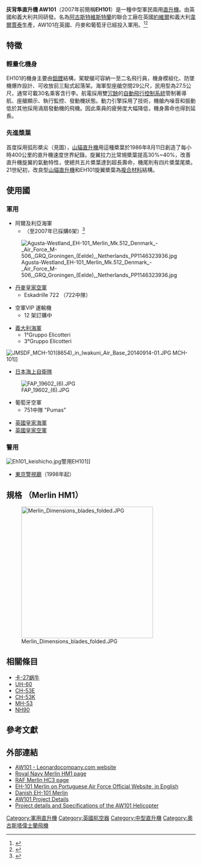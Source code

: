 {{NoteTA
|1=zh-tw:奧古斯塔; zh-hk:阿古斯特; zh-cn:阿古斯塔;
|2=zh-tw:偉士蘭; zh-cn:韦斯特兰; zh-hk:維斯特蘭;
}}
{{Infobox Aircraft
 |name= EH101 灰背隼直升機
 |image= Image:Westland.eh101.merlin.fairford.arp.jpg
 |caption=  英國皇家海軍用機 HM1
 |type= 多用途直升機
 |manufacturer= [[奧古斯塔偉士蘭|奧古斯塔偉士蘭]] 
 |designer=奧古斯塔偉士蘭
 |first flight=1987/10/9 
 |introduced=1990
 |retired=
 |status= 現役
 |primary user= [[英國皇家海軍|英國皇家海軍]]
 |more users=[[意大利海軍|意大利海軍]]<br>
[[印度空軍|印度空軍]]<br>
[[英國皇家空軍|英國皇家空軍]]<br>
葡萄牙空軍<br>
[[日本|日本]][[海上自衛隊|海上自衛隊]]<br>
[[日本|日本]][[東京警視廳|東京警視廳]]<br>
 |produced= 
 |number built= 
 |unit cost=2100萬美金
 |developed from = 
 |variants with their own articles={{le|CH-149 Cormorant|AgustaWestland CH-149 Cormorant}}<br>{{le|VH-71 Kestrel|Lockheed Martin VH-71 Kestrel}}
}}

'''灰背隼直升機 AW101'''（2007年前簡稱'''EH101'''）是一種中型軍民兩用[[直升機|直升機]]。由英國{{le|維斯特蘭直升機公司|Westland Helicopters}}和義大利{{le|奧古斯塔公司|Agusta}}共同研發。名為[[阿古斯特維斯特蘭|阿古斯特維斯特蘭]]的聯合工廠在英國[[約維爾|約維爾]]和義大利[[韋爾賈泰|韋爾賈泰]]生產，AW101在英國、丹麥和葡萄牙已經投入軍用。<ref>{{cite web |url = http://www.emfa.pt/www/aeronavesdetalhe.php?lang=ing&cod=eh101 |title = EH-101 Merlin factsheet |publisher = Portuguese Air Force |archive-url = https://web.archive.org/web/20090620003601/http://www.emfa.pt/www/aeronavesdetalhe.php?lang=ing&cod=eh101 |archive-date = 2009-06-20 |dead-url = yes |access-date = 2010-04-21 }}</ref><ref>{{cite web |url=http://forsvaret.dk/FTK/Factsheets/ |title=Danish Airforce factsheet |publisher=Danish Airforce |deadurl=yes |archiveurl=https://web.archive.org/web/20080618040906/http://forsvaret.dk/FTK/Factsheets/ |archivedate=2008-06-18 |access-date=2010-04-21 }}</ref>

==特徵==
===輕量化機身===
EH101的機身主要由[[铝锂合金|鋁鋰]]結構，駕駛艙可容納一至二名飛行員，機身模組化、防墜機爆炸設計、可收放前三點式起落架。海軍型座艙空間29公尺，民用型為27.5公尺，通常可載30名乘客含行李。航電採用雙[[冗餘|冗餘]]的[[線傳飛控系統|自動飛行控制系統]]管制著導航、座艙顯示、執行監控、發動機狀態。動力引擎採用了{{le|主動式振動抑制|Active vibration control}}技術，機艙內噪音和振動低於其他採用渦扇發動機的飛機。因此乘員的疲勞度大幅降低，機身壽命也得到延長。
===先進槳葉===
首度採用{{le|英國實驗旋翼計畫旋翼|BERP rotor|英國實驗旋翼計畫}}弧形槳尖（見圖），[[山貓直升機|山貓直升機]]用這種槳葉於1986年8月11日創造了每小時400公里的直升機速度世界紀錄。旋翼拉力比常規槳葉提高30%~40%，改善直升機旋翼的氣動特性，使總共五片槳葉達到超長壽命，機尾則有四片槳葉尾槳。21世紀初，改良型[[韦斯特兰山猫直升机|山貓直升機]]和EH101旋翼槳葉為[[複合材料|複合材料]]結構。

==使用國==

===軍用===
;{{ALG}}
*阿爾及利亞海軍
**（至2007年已採購6架）<ref name =Algeria>{{cite web |url= http://www.avionews.com/index.php?corpo=see_news_home.php&news_id=1082317&pagina_chiamante=index.php |title= AgustaWestland, 400 million Euro contract in Algeria |publisher= Avionews |date= 20 November 2007 |access-date= 2012-12-16 |archive-url= https://web.archive.org/web/20110707194255/http://www.avionews.com/index.php?corpo=see_news_home.php&news_id=1082317&pagina_chiamante=index.php |archive-date= 2011-07-07 |dead-url= no }}</ref>
;{{DNK}}
[[Image:Agusta-Westland_EH-101_Merlin_Mk.512_Denmark_-_Air_Force_M-506,_GRQ_Groningen_(Eelde),_Netherlands_PP1146323936.jpg|right]]
*[[丹麥皇家空軍|丹麥皇家空軍]]
**Eskadrille 722 （722中隊）
;{{IND}}
* 空軍VIP 運輸機
**12 架訂購中
;{{ITA}}
*[[義大利海軍|義大利海軍]]
**1°Gruppo Elicotteri
**3°Gruppo Elicotteri
;{{JPN}}
[[File:JMSDF_MCH-101(8654)_in_Iwakuni_Air_Base_20140914-01.JPG|right]] MCH-101]]
*[[日本海上自衛隊|日本海上自衛隊]]
;{{POR}}
[[Image:FAP_19602_(6).JPG|thumb]]
*葡萄牙空軍
**751中隊 "Pumas"
;{{UK}}
*[[英國皇家海軍|英國皇家海軍]]{{Link-en|英國艦隊航空兵|Fleet Air Arm|艦隊航空兵}}
*[[英國皇家空軍|英國皇家空軍]]

===警用===
;{{JPN}}
[[Image:Eh101_keishicho.jpg|thumb]]警用EH101]]
*[[東京|東京]][[警視廳|警視廳]]（1998年起）

==規格 （Merlin HM1）==
[[Image:Merlin_Dimensions_blades_folded.JPG|350px]]

{{aircraft specifications
<!-- if you do not understand how to use this template, please ask at [[Wikipedia_talk:WikiProject_Aircraft|Wikipedia talk:WikiProject Aircraft]] -->

<!-- please answer the following questions -->
|plane or copter?=copter
|jet or prop?=prop


|crew=4
|capacity=<br/>
** 24 名座位兵員或
** 45 名站立兵員或
** 16 擔架
|length main=22.81 m
|length alt=74 ft 10 in
|span main=18.59 m
|span alt=61 ft 0 in
|height main=6.65 m
|height alt=21 ft 10 in
|area main=271 m²
|area alt=2,992 ft²
|empty weight main=10,500 kg
|empty weight alt=23,150 lb
|useful load main= 5,443 kg
|useful load alt= 12,000 lb
|max takeoff weight main=15,600 kg
|max takeoff weight alt=32,188 lb
|engine （prop）=勞斯萊斯Turbomeca RTM322-01 
|type of prop=渦輪發動機
|number of props=3
|power main=1,725 kW
|power alt=2,312 shp
|never exceed speed main= 309 km/h
|never exceed speed alt= 167 knots, 192 mph
|range main=1,389 km
|range alt=750 nm, 863 mi
|ceiling main= 4,575 m
|ceiling alt= 15,000ft
|climb rate main= 10.2 m/s
|climb rate alt= 2,000 ft/min
|loading main= 53.8 kg/m²
|loading alt= 11.01 lb/ft²
|power/mass main= 284.9 W/kg
|power/mass alt= 0.174 shp/lb
|guns= 5× 通用機槍 
|bombs= 960 kg （2,116 lb）以下[[反艦飛彈|反艦飛彈]] （最大2枚）, 導向魚雷（最大4枚）, 深水炸彈和火箭彈
|avionics=
* 史密斯工業OMI 20 SEP 數位自動飛行系統
* 導航系統：
** BAE系統公司LINS 300 [[ring_laser_gyro|ring laser gyro]], Litton公司義大利製LISA-4000 strapdown AHRS （海軍版）
** 空中戰術導航儀（TACAN）, VHF 全向雷達（VOR）, 降落輔助儀（ILS）
* [[雷達|雷達]]：
** Selex Galileo Blue Kestrel 5000 海上搜索監視雷達（[[反潛作戰|反潛]]版本）
** Eliradar MM/APS-784 海面掃描雷達（義大利）
** Eliradar HEW-784 海空掃描雷達（限於AEW版本）
** Officine Galileo MM/APS-705B 天氣雷達（義大利）
** Telephonics RDR-1600 天氣閃避雷達（丹麥）
** Galileo APS-717 搜索監視雷達（葡萄牙）
}}

== 相關條目 ==
* [[卡-27|卡-27蜗牛]]
* [[UH-60黑鷹直升機|UH-60]]
* [[CH-53E直升機|CH-53E]]
* [[CH-53K直升機|CH-53K]]
* [[MH-53直升機|MH-53]]
* [[NH90|NH90]]

== 參考文獻 ==
{{reflist|2}}

==外部連結==
{{Commons|AgustaWestland AW101}}
* [http://www.leonardocompany.com/en/-/aw101 AW101 - Leonardocompany.com website] {{Wayback|url=http://www.leonardocompany.com/en/-/aw101 |date=20180103072758 }}
* [https://web.archive.org/web/20081024095857/http://www.royal-navy.mod.uk/server/show/nav.2370 Royal Navy Merlin HM1 page]
* [http://www.raf.mod.uk/equipment/merlin.cfm RAF Merlin HC3 page]{{Wayback|url=http://www.raf.mod.uk/equipment/merlin.cfm |date=20070223100716 }}
* [https://web.archive.org/web/20090620003601/http://www.emfa.pt/www/aeronavesdetalhe.php?lang=ing&cod=eh101 EH-101 Merlin on Portuguese Air Force Official Website, in English]
* [https://web.archive.org/web/20080612172508/http://www.danskpanser.dk/Helikoptere/Merlin.htm Danish EH-101 Merlin]
* [http://www.janes.com/articles/Janes-All-the-Worlds-Aircraft/AgustaWestland-AW101-International.html AW101 Project Details] {{Wayback|url=http://www.janes.com/articles/Janes-All-the-Worlds-Aircraft/AgustaWestland-AW101-International.html |date=20090605164737 }}
* [http://www.army-technology.com/projects/eh101/ Project details and Specifications of the AW101 Helicopter]{{Wayback|url=http://www.army-technology.com/projects/eh101/ |date=20100227100621 }}

{{DEFAULTSORT:AgustaWestland AW101}}
[[Category:軍用直升機|Category:軍用直升機]]
[[Category:英國航空器|Category:英國航空器]]
[[Category:中型直升機|Category:中型直升機]]
[[Category:奧古斯塔偉士蘭飛機|Category:奧古斯塔偉士蘭飛機]]
